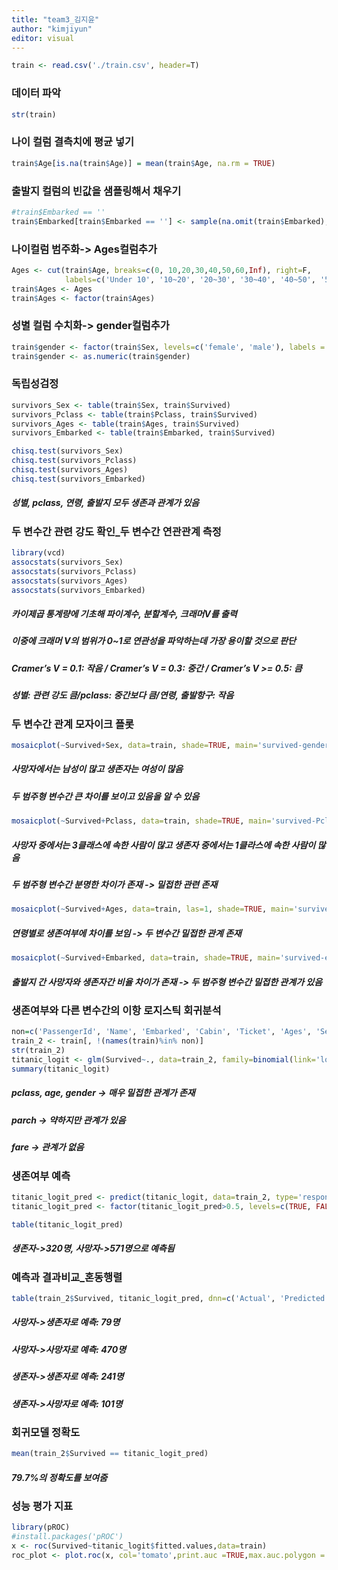 ```yaml
---
title: "team3_김지윤"
author: "kimjiyun"
editor: visual
---
```

```r
train <- read.csv('./train.csv', header=T)
```

### 데이터 파악
```r
str(train)
```

### 나이 컬럼 결측치에 평균 넣기
```r
train$Age[is.na(train$Age)] = mean(train$Age, na.rm = TRUE)
```

### 출발지 컬럼의 빈값을 샘플링해서 채우기
```r
#train$Embarked == ''
train$Embarked[train$Embarked == ''] <- sample(na.omit(train$Embarked), 2)
```

### 나이컬럼 범주화-> Ages컬럼추가
```r
Ages <- cut(train$Age, breaks=c(0, 10,20,30,40,50,60,Inf), right=F, 
            labels=c('Under 10', '10~20', '20~30', '30~40', '40~50', '50~60', 'over 60'))
train$Ages <- Ages
train$Ages <- factor(train$Ages)
```


### 성별 컬럼 수치화-> gender컬럼추가
```r
train$gender <- factor(train$Sex, levels=c('female', 'male'), labels = c(0, 1))
train$gender <- as.numeric(train$gender)
```


### 독립성검정
```r
survivors_Sex <- table(train$Sex, train$Survived)
survivors_Pclass <- table(train$Pclass, train$Survived)
survivors_Ages <- table(train$Ages, train$Survived)
survivors_Embarked <- table(train$Embarked, train$Survived)
```


```r
chisq.test(survivors_Sex)
chisq.test(survivors_Pclass)
chisq.test(survivors_Ages)
chisq.test(survivors_Embarked)
```
##### 성별, pclass, 연령, 출발지 모두 생존과 관계가 있음


### 두 변수간 관련 강도 확인_두 변수간 연관관계 측정
```r
library(vcd)
assocstats(survivors_Sex)
assocstats(survivors_Pclass)
assocstats(survivors_Ages)
assocstats(survivors_Embarked)
```
##### 카이제곱 통계량에 기초해 파이계수, 분할계수, 크래머V를 출력  
##### 이중에 크래머 V의 범위가 0~1로 연관성을 파악하는데 가장 용이할 것으로 판단  
##### Cramer's V = 0.1: 작음  /  Cramer's V = 0.3: 중간  /  Cramer's V >= 0.5: 큼  
##### 성별: 관련 강도 큼/pclass: 중간보다 큼/연령, 출발항구: 작음

### 두 변수간 관계 모자이크 플롯
```r
mosaicplot(~Survived+Sex, data=train, shade=TRUE, main='survived-gender')
```
##### 사망자에서는 남성이 많고 생존자는 여성이 많음  
##### 두 범주형 변수간 큰 차이를 보이고 있음을 알 수 있음 

```r
mosaicplot(~Survived+Pclass, data=train, shade=TRUE, main='survived-Pclass')
```
##### 사망자 중에서는 3클래스에 속한 사람이 많고 생존자 중에서는 1클라스에 속한 사람이 많음  
##### 두 범주형 변수간 분명한 차이가 존재 -> 밀접한 관련 존재

```r
mosaicplot(~Survived+Ages, data=train, las=1, shade=TRUE, main='survived-age')
```
##### 연령별로 생존여부에 차이를 보임 -> 두 변수간 밀접한 관계 존재

```r
mosaicplot(~Survived+Embarked, data=train, shade=TRUE, main='survived-embarked')
```
##### 출발지 간 사망자와 생존자간 비율 차이가 존재 -> 두 범주형 변수간 밀접한 관계가 있음


### 생존여부와 다른 변수간의 이항 로지스틱 회귀분석
```r
non=c('PassengerId', 'Name', 'Embarked', 'Cabin', 'Ticket', 'Ages', 'Sex', 'SibSp')
train_2 <- train[, !(names(train)%in% non)]
str(train_2)
titanic_logit <- glm(Survived~., data=train_2, family=binomial(link='logit'))
summary(titanic_logit)
```
##### pclass, age, gender -> 매우 밀접한 관계가 존재
##### parch -> 약하지만 관계가 있음
##### fare -> 관계가 없음

### 생존여부 예측
```r
titanic_logit_pred <- predict(titanic_logit, data=train_2, type='response')
titanic_logit_pred <- factor(titanic_logit_pred>0.5, levels=c(TRUE, FALSE), labels=c(1, 0))

table(titanic_logit_pred)
```
##### 생존자->320명, 사망자->571명으로 예측됨


### 예측과 결과비교_혼동행렬
```r
table(train_2$Survived, titanic_logit_pred, dnn=c('Actual', 'Predicted'))
```
##### 사망자->생존자로 예측: 79명
##### 사망자->사망자로 예측: 470명
##### 생존자->생존자로 예측: 241명
##### 생존자->사망자로 예측: 101명


### 회귀모델 정확도
```r
mean(train_2$Survived == titanic_logit_pred)
```
##### 79.7%의 정확도를 보여줌


### 성능 평가 지표
```r
library(pROC)
#install.packages('pROC')
x <- roc(Survived~titanic_logit$fitted.values,data=train)
roc_plot <- plot.roc(x, col='tomato',print.auc =TRUE,max.auc.polygon = TRUE)
```


